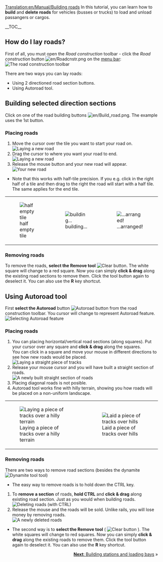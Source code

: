 [[Translation:en/Manual/Building roads]]
{{en/Tutorial}}
<!-- for search bot mainly -->
In this tutorial, you can learn how to '''build''' and '''delete roads''' for vehicles (busses or trucks) to load and unload passangers or cargos.

__TOC__

==How do I lay roads?==

First of all, you must open the ''Road construction'' toolbar - click the ''Road construction'' button [[File:en/Roadcnstr.png]] on the [[en/Manual/Game interface#The_Menu_bar|menu bar]]:
[[File:en/Road constructionnew.png|none|frame|The road construction toolbar]]

There are two ways you can lay roads:
* Using 2 directioned road section buttons.
* Using Autoroad tool.

== Building selected direction sections ==

Click on one of the road building buttons [[File:en/Build road.png]]. The example uses the 1st button.

=== Placing roads ===
#Move the cursor over the tile you want to start your road on.<br/>[[File:en/build roads01.png|none|frame|Laying a new road]]
#Drag the cursor to where you want your road to end.<br/>[[File:en/build roads02.png|none|frame|Laying a new road]]
#Release the mouse button and your new road will appear.<br/>[[File:en/build roads03.png|none|frame|Your new road]]

* Note that this works with half-tile precision. If you e.g. click in the right half of a tile and then drag to the right the road will start with a half tile. The same applies for the end tile.
{|
|[[File:en/build roads04.png|none|frame|half empty tile]]
|[[File:en/build roads05.png|none|frame|building...]]
|[[File:en/build roads06.png|none|frame|...arranged!]]
|}
=== Removing roads === 
To remove the roads, '''select the Remove tool''' [[File:zh/Toggle clear active.png|Clear button]]. The white square will change to a red square. Now you can simply '''click & drag''' along the existing road sections to remove them. Click the tool button again to deselect it. You can also use the '''R''' key shortcut.

== Using Autoroad tool ==
First '''select the Autoroad''' button [[File:en/Autoroad.png|Autoroad button]] from the road construction toolbar. You cursor will change to represent Autoroad feature.
[[File:en/AutoroadTut1.png|none|frame|Selecting Autoroad feature]]

=== Placing roads ===
#You can placing horizontal/vertical road sections (along squares). Put your cursor over any square and '''click & drag''' along the squares.<br/>You can click in a square and move your mouse in different directions to see how new roads would be placed.<br/>[[File:en/AutoroadTut2.png|none|frame|Laying a straight piece of tracks]]
#Release your mouse cursor and you will have built a straight section of roads.<br/>[[File:en/AutoroadTut3.png|none|frame|A newly built straight section of roads]]
#Placing diagonal roads is not posible.
#Autoroad tool works fine with hilly terrain, showing you how roads will be placed on a non-uniform landscape.
{|
| [[File:en/AutoroadTut5.png|none|frame|Laying a piece of tracks over a hilly terrain]]
| [[File:en/AutoroadTut6.png|none|frame|Laid a piece of tracks over hills]]
|}
=== Removing roads ===
There are two ways to remove road sections (besides the dynamite [[File:en/Clear title.png|Dynamite tool]] tool)

*The easy way to remove roads is to hold down the CTRL key.

#To '''remove a section''' of roads, '''hold CTRL''' and '''click & drag''' along existing road section. Just as you would when building roads.<br/>[[File:en/AutoroadTut7.png|none|frame|Deleting roads (with CTRL)]]
#Release the mouse and the roads will be sold. Unlike rails, you will lose money by removing roads.<br/>[[File:en/AutoroadTut8.png|none|frame|A newly deleted roads]]

*The second way is to '''select the Remove tool''' ( [[File:zh/Toggle clear active.png|Clear button]] ). The white squares will change to red squares. Now you can simply '''click & drag''' along the existing roads to remove them. Click the tool button again to deselect it. You can also use the '''R''' key shortcut.

<span style="float: right">[[en/Manual/Building stations and loading bays|'''Next''': Building stations and loading bays]] &raquo;</span>